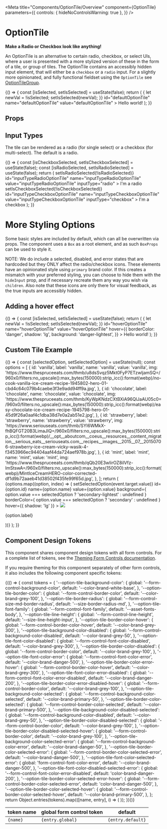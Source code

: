 
<Meta
  title="Components/OptionTile/Overview"
  component={OptionTile}
  parameters={{
    controls: { hideNoControlsWarning: true },
  }}
/>

# OptionTile

**Make a Radio or Checkbox look like anything!**

An OptionTile is an alternative to certain radio, checkbox, or select UIs, where a user is
presented with a more stylized version of these in the form of
a tile, or group of tiles. The OptionTile contains an accessibly hidden input element,
that will either be a `checkbox` or a `radio` input. For a
slightly more opinionated, and fully functional fieldset using the `OptionTile` see
[OptionTileGroup](?path=/docs/components-optiontilegroup-overview--default-story).

<Canvas isExpanded>
  <Story
    name="Default"
    parameters={{
      design: {
        type: 'figma',
        url: 'https://www.figma.com/file/k1kOsplTGXvSSMQQCzhCND/Palmetto-Design-System?node-id=650%3A11941',
      },
    }}
  >
    {() => {
      const [isSelected, setIsSelected] = useState(false);
      return (
        <OptionTile
          isSelected={isSelected}
          onChange={() => {
            let newVal = !isSelected;
            setIsSelected(newVal);
          }}
          id="defaultOptionTile"
          name="defaultOptionTile"
          value="defaultOptionTile"
        >
          Hello world!
        </OptionTile>
      );
    }}
  </Story>
</Canvas>

## Props

<ArgsTable of={OptionTile} />

## Input Types

The tile can be rendered as a radio (for single select) or a checkbox (for multi-select).
The default is a radio.

<Canvas isExpanded>
  <Story
    name="Input Types"
    parameters={{
      design: {
        type: 'figma',
        url: 'https://www.figma.com/file/k1kOsplTGXvSSMQQCzhCND/Palmetto-Design-System?node-id=650%3A11941',
      },
    }}
  >
    {() => {
      const [isCheckboxSelected, setIsCheckboxSelected] = useState(false);
      const [isRadioSelected, setIsRadioSelected] = useState(false);
      return (
        <Box gap="md">
          <OptionTile
            isSelected={isRadioSelected}
            onChange={() => setIsRadioSelected(!isRadioSelected)}
            id="inputTypeRadioOptionTile"
            name="inputTypeRadioOptionTile"
            value="inputTypeRadioOptionTile"
            inputType="radio"
          >
            I'm a radio
          </OptionTile>
          <OptionTile
            isSelected={isCheckboxSelected}
            onChange={() => setIsCheckboxSelected(!isCheckboxSelected)}
            id="inputTypeCheckboxOptionTile"
            name="inputTypeCheckboxOptionTile"
            value="inputTypeCheckboxOptionTile"
            inputType="checkbox"
          >
            I'm a checkbox
          </OptionTile>
        </Box>
      );
    }}
  </Story>
</Canvas>

# More Styling Options

Some basic styles are included by default, which can all be overwritten via props. The component uses a `Box` as a root element,
and as such `BoxProps` can be used to style it.

NOTE: We do include a selected, disabled, and error states that are hardcoded but they ONLY
affect the radio/checkbox icons. These elements have an opinionated style using `primary` brand color.
If this creates a mismatch with your preferred styling, you can choose to hide them with the `hideInput`
prop, and if necessary recreate them any way you wish via `children`.
Also note that these icons are only there for visual feedback, as the true inputs are accessibly hidden.

## Adding a hover effect

<Canvas isExpanded>
  <Story name="Hover">
    {() => {
      const [isSelected, setIsSelected] = useState(false);
      return (
        <OptionTile
          isSelected={isSelected}
          onChange={() => {
            let newVal = !isSelected;
            setIsSelected(newVal);
          }}
          id="hoverOptionTile"
          name="hoverOptionTile"
          value="hoverOptionTile"
          hover={{
            borderColor: 'danger',
            shadow: 'lg',
            background: 'danger-lightest',
          }}
        >
          Hello world!
        </OptionTile>
      );
    }}
  </Story>
</Canvas>

## Custom Tile Example

<Canvas isExpanded>
  <Story name="Grid">
    {() => {
      const [selectedOption, setSelectedOption] = useState(null);
      const options = [
        {
          id: 'vanilla',
          label: 'vanilla',
          name: 'vanilla',
          value: 'vanilla',
          img: 'https://www.thespruceeats.com/thmb/u8dsSvqz5Mkt0FyP7ETzwljamSQ=/960x0/filters:no_upscale():max_bytes(150000):strip_icc():format(webp)/no-cook-vanilla-ice-cream-recipe-1945802-hero-01-cbd4c64c079b4caebe3f3e9add94ff9a.jpg',
        },
        {
          id: 'chocolate',
          label: 'chocolate',
          name: 'chocolate',
          value: 'chocolate',
          img: 'https://www.thespruceeats.com/thmb/KyWpKNdzCXtBXiA96QlJaAU05c0=/960x0/filters:no_upscale():max_bytes(150000):strip_icc():format(webp)/easy-chocolate-ice-cream-recipe-1945798-hero-01-45d9f26a0aaf4c1dba38d7e0a2ab51e2.jpg',
        },
        {
          id: 'strawberry',
          label: 'strawberry',
          name: 'strawberry',
          value: 'strawberry',
          img: 'https://www.seriouseats.com/thmb/SYI6WMkX-fhBQFGT20B3LimaJlQ=/960x0/filters:no_upscale():max_bytes(150000):strip_icc():format(webp)/__opt__aboutcom__coeus__resources__content_migration__serious_eats__seriouseats.com__recipes__images__2015__07__20150706-strawberry-ice-cream-vicky-wasik-4-f3453966ec94404aaf44da724aef978b.jpg',
        },
        {
          id: 'mint',
          label: 'mint',
          name: 'mint',
          value: 'mint',
          img: 'https://www.thespruceeats.com/thmb/qQb20E3wIirOZ8ilVfz-ImStswA=/960x0/filters:no_upscale():max_bytes(150000):strip_icc():format(webp)/MintIceCreamHERO-color-corrected-df1d9b72aaeb41d38502f435fe99f65d.jpg',
        },
      ];
      return (
        <Box direction={{ base: 'column', tablet: 'row' }} gap="md">
          {options.map((option, index) => (
            <OptionTile
              key={option.id}
              hideInput
              padding="0"
              gap="0"
              direction="column"
              isSelected={option.value === selectedOption}
              onChange={event => setSelectedOption(event.target.value)}
              id={option.id}
              name={option.name}
              value={option.value}
              background={
                option.value === selectedOption
                  ? 'secondary-lightest'
                  : undefined
              }
              borderColor={
                option.value === selectedOption ? 'secondary' : undefined
              }
              hover={{ shadow: 'lg' }}
            >
              <img
                src={option.img}
                style={{ objectFit: 'cover', width: '100%', height: '100px' }}
              />
              <p className="p-md font-family-brand">{option.label}</p>
            </OptionTile>
          ))}
        </Box>
      );
    }}
  </Story>
</Canvas>

## Component Design Tokens

This component shares component design tokens with all form controls. For a complete list of tokens, see the [Theming Form Controls documentation](/docs/theming-form-controls--custom-theme-form).

If you require theming for this component separately of other form controls, it also includes the following component specific tokens:

<table>
  <thead>
    <tr>
      <th>token name</th>
      <th>global form control token</th>
      <th>default</th>
    </tr>
  </thead>
  <tbody>
    {(() => {
      const tokens = {
        '--option-tile-background-color': {
          global: '--form-control-background-color',
          default: '--color-brand-white-base',
        },
        '--option-tile-border-color': {
          global: '--form-control-border-color',
          default: '--color-brand-grey-100',
        },
        '--option-tile-border-radius': {
          global: '--form-control-size-md-border-radius',
          default: '--size-border-radius-md',
        },
        '--option-tile-font-family': {
          global: '--form-control-font-family',
          default: '--asset-fonts-body',
        },
        '--option-tile-line-height': {
          global: '--form-control-line-height',
          default: '--size-line-height-input',
        },
        '--option-tile-border-color-hover': {
          global: '--form-control-border-color-hover',
          default: '--color-brand-grey-300',
        },
        '--option-tile-background-color-disabled': {
          global: '--form-control-background-color-disabled',
          default: '--color-brand-grey-50',
        },
        '--option-tile-font-color-disabled': {
          global: '--form-control-font-color-disabled',
          default: '--color-brand-grey-300',
        },
        '--option-tile-border-color-disabled': {
          global: '--form-control-border-color',
          default: '--color-brand-grey-100',
        },
        '--option-tile-font-color-error': {
          global: '--form-control-font-color-error',
          default: '--color-brand-danger-500',
        },
        '--option-tile-border-color-error-hover': {
          global: '--form-control-border-color-hover',
          default: '--color-brand-grey-300',
        },
        '--option-tile-font-color-error-disabled': {
          global: '--form-control-font-color-error-disabled',
          default: '--color-brand-danger-200',
        },
        '--option-tile-border-color-error-disabled-hover': {
          global: '--form-control-border-color',
          default: '--color-brand-grey-100',
        },
        '--option-tile-background-color-selected': {
          global: '--form-control-background-color-selected',
          default: '--color-brand-primary-50',
        },
        '--option-tile-border-color-selected': {
          global: '--form-control-border-color-selected',
          default: '--color-brand-primary-500',
        },
        '--option-tile-background-color-disabled-selected': {
          global: '--form-control-background-color-disabled',
          default: '--color-brand-grey-50',
        },
        '--option-tile-border-color-disabled-selected': {
          global: '--form-control-border-color',
          default: '--color-brand-grey-100',
        },
        '--option-tile-border-color-disabled-selected-hover': {
          global: '--form-control-border-color',
          default: '--color-brand-grey-100',
        },
        '--option-tile-background-color-selected-error': {
          global: '--form-control-background-color-error',
          default: '--color-brand-danger-50',
        },
        '--option-tile-border-color-selected-error': {
          global: '--form-control-border-color-selected-error',
          default: '--color-brand-danger-500',
        },
        '--option-tile-font-color-selected-error': {
          global: 'form-control-font-color-error',
          default: '--color-brand-danger-500',
        },
        '--option-tile-font-color-disabled-selected-error': {
          global: '--form-control-font-color-error-disabled',
          default: 'color-brand-danger-200',
        },
        '--option-tile-border-color-selected-error-hover': {
          global: '--form-control-border-color-selected-error',
          default: 'color-brand-danger-500',
        },
        '--option-tile-border-color-selected-hover': {
          global: '--form-control-border-color-selected-hover',
          default: '--color-brand-primary-500',
        },
      };
      return Object.entries(tokens).map(([name, entry], i) => (
        <tr key={i}>
          <td>
            <code>{name}</code>
          </td>
          <td>
            <code>{entry.global}</code>
          </td>
          <td>
            <code>{entry.default}</code>
          </td>
        </tr>
      ));
    })()}
  </tbody>
</table>
